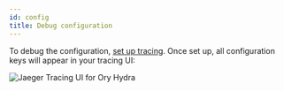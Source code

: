 ```yaml
---
id: config
title: Debug configuration
---
```


To debug the configuration, [set up tracing](../guides/tracing.mdx). Once set up, all configuration keys will appear in your
tracing UI:

![Jaeger Tracing UI for Ory Hydra](../images/tracing-config.png)
